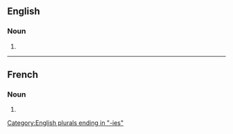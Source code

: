 ==English==

===Noun===
{{head|en|noun plural form}}

# {{plural of|androgyny|lang=en}}

[[Category:English plurals ending in "-ies"]]

----

==French==

===Noun===
{{head|fr|noun plural form|g=f}}

# {{plural of|androgynie|lang=fr}}
